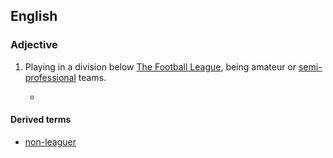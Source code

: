 ==English==
{{wikipedia|non-League football}}

===Adjective===
{{en-adj|-|head=[[non]]-[[league]]}}

# {{lb|en|British|soccer}} Playing in a division below [[w:The Football League|The Football League]], being amateur or [[semi-professional]] teams.
#* {{quote-journal
|date=January 29, 2011
|author=Chris Bevan
|title=Torquay 0 - 1 Crawley Town
|work=BBC
|url=http://news.bbc.co.uk/sport2/hi/football/fa_cup/9379079.stm
|page=
|passage=Crawley missed two penalties but still edged out League Two Torquay to become the first '''non-league''' side to reach the FA Cup fifth round for 17 years.}}

====Derived terms====
* [[non-leaguer]]